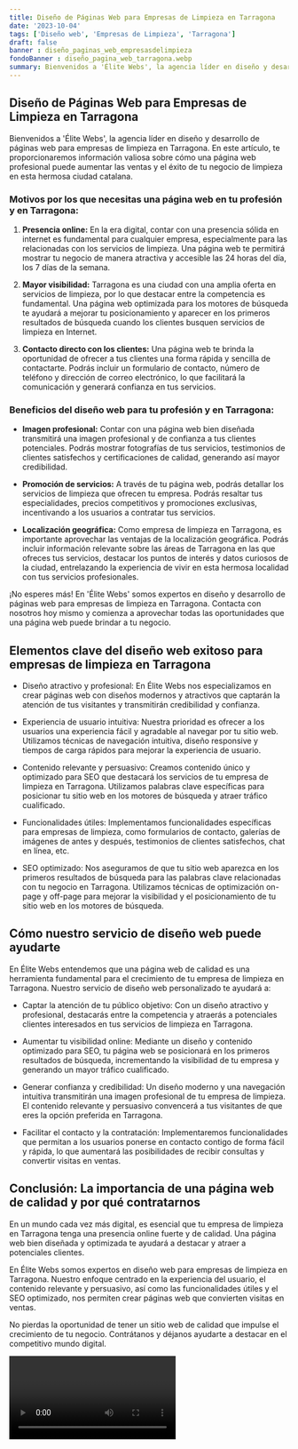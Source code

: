 ```yaml
---
title: Diseño de Páginas Web para Empresas de Limpieza en Tarragona
date: '2023-10-04'
tags: ['Diseño web', 'Empresas de Limpieza', 'Tarragona']
draft: false
banner : diseño_paginas_web_empresasdelimpieza
fondoBanner : diseño_pagina_web_tarragona.webp
summary: Bienvenidos a 'Élite Webs', la agencia líder en diseño y desarrollo de páginas web para empresas de limpieza en Tarragona. En este artículo, te proporcionaremos información valiosa sobre cómo una página web profesional puede aumentar las ventas y el éxito de tu negocio de limpieza en esta hermosa ciudad catalana.
---
```


## Diseño de Páginas Web para Empresas de Limpieza en Tarragona

Bienvenidos a 'Élite Webs', la agencia líder en diseño y desarrollo de páginas web para empresas de limpieza en Tarragona. En este artículo, te proporcionaremos información valiosa sobre cómo una página web profesional puede aumentar las ventas y el éxito de tu negocio de limpieza en esta hermosa ciudad catalana.

### Motivos por los que necesitas una página web en tu profesión y en Tarragona:

1. **Presencia online:** En la era digital, contar con una presencia sólida en internet es fundamental para cualquier empresa, especialmente para las relacionadas con los servicios de limpieza. Una página web te permitirá mostrar tu negocio de manera atractiva y accesible las 24 horas del día, los 7 días de la semana.

2. **Mayor visibilidad:** Tarragona es una ciudad con una amplia oferta en servicios de limpieza, por lo que destacar entre la competencia es fundamental. Una página web optimizada para los motores de búsqueda te ayudará a mejorar tu posicionamiento y aparecer en los primeros resultados de búsqueda cuando los clientes busquen servicios de limpieza en Internet.

3. **Contacto directo con los clientes:** Una página web te brinda la oportunidad de ofrecer a tus clientes una forma rápida y sencilla de contactarte. Podrás incluir un formulario de contacto, número de teléfono y dirección de correo electrónico, lo que facilitará la comunicación y generará confianza en tus servicios.

### Beneficios del diseño web para tu profesión y en Tarragona:

- **Imagen profesional:** Contar con una página web bien diseñada transmitirá una imagen profesional y de confianza a tus clientes potenciales. Podrás mostrar fotografías de tus servicios, testimonios de clientes satisfechos y certificaciones de calidad, generando así mayor credibilidad.

- **Promoción de servicios:** A través de tu página web, podrás detallar los servicios de limpieza que ofrecen tu empresa. Podrás resaltar tus especialidades, precios competitivos y promociones exclusivas, incentivando a los usuarios a contratar tus servicios.

- **Localización geográfica:** Como empresa de limpieza en Tarragona, es importante aprovechar las ventajas de la localización geográfica. Podrás incluir información relevante sobre las áreas de Tarragona en las que ofreces tus servicios, destacar los puntos de interés y datos curiosos de la ciudad, entrelazando la experiencia de vivir en esta hermosa localidad con tus servicios profesionales.

¡No esperes más! En 'Élite Webs' somos expertos en diseño y desarrollo de páginas web para empresas de limpieza en Tarragona. Contacta con nosotros hoy mismo y comienza a aprovechar todas las oportunidades que una página web puede brindar a tu negocio.

<GifSeo />

<Cta />

## Elementos clave del diseño web exitoso para empresas de limpieza en Tarragona

- Diseño atractivo y profesional: En Élite Webs nos especializamos en crear páginas web con diseños modernos y atractivos que captarán la atención de tus visitantes y transmitirán credibilidad y confianza.

- Experiencia de usuario intuitiva: Nuestra prioridad es ofrecer a los usuarios una experiencia fácil y agradable al navegar por tu sitio web. Utilizamos técnicas de navegación intuitiva, diseño responsive y tiempos de carga rápidos para mejorar la experiencia de usuario.

- Contenido relevante y persuasivo: Creamos contenido único y optimizado para SEO que destacará los servicios de tu empresa de limpieza en Tarragona. Utilizamos palabras clave específicas para posicionar tu sitio web en los motores de búsqueda y atraer tráfico cualificado.

- Funcionalidades útiles: Implementamos funcionalidades específicas para empresas de limpieza, como formularios de contacto, galerías de imágenes de antes y después, testimonios de clientes satisfechos, chat en línea, etc.

- SEO optimizado: Nos aseguramos de que tu sitio web aparezca en los primeros resultados de búsqueda para las palabras clave relacionadas con tu negocio en Tarragona. Utilizamos técnicas de optimización on-page y off-page para mejorar la visibilidad y el posicionamiento de tu sitio web en los motores de búsqueda.

## Cómo nuestro servicio de diseño web puede ayudarte

En Élite Webs entendemos que una página web de calidad es una herramienta fundamental para el crecimiento de tu empresa de limpieza en Tarragona. Nuestro servicio de diseño web personalizado te ayudará a:

- Captar la atención de tu público objetivo: Con un diseño atractivo y profesional, destacarás entre la competencia y atraerás a potenciales clientes interesados en tus servicios de limpieza en Tarragona.

- Aumentar tu visibilidad online: Mediante un diseño y contenido optimizado para SEO, tu página web se posicionará en los primeros resultados de búsqueda, incrementando la visibilidad de tu empresa y generando un mayor tráfico cualificado.

- Generar confianza y credibilidad: Un diseño moderno y una navegación intuitiva transmitirán una imagen profesional de tu empresa de limpieza. El contenido relevante y persuasivo convencerá a tus visitantes de que eres la opción preferida en Tarragona.

- Facilitar el contacto y la contratación: Implementaremos funcionalidades que permitan a los usuarios ponerse en contacto contigo de forma fácil y rápida, lo que aumentará las posibilidades de recibir consultas y convertir visitas en ventas.

## Conclusión: La importancia de una página web de calidad y por qué contratarnos

En un mundo cada vez más digital, es esencial que tu empresa de limpieza en Tarragona tenga una presencia online fuerte y de calidad. Una página web bien diseñada y optimizada te ayudará a destacar y atraer a potenciales clientes.

En Élite Webs somos expertos en diseño web para empresas de limpieza en Tarragona. Nuestro enfoque centrado en la experiencia del usuario, el contenido relevante y persuasivo, así como las funcionalidades útiles y el SEO optimizado, nos permiten crear páginas web que convierten visitas en ventas.

No pierdas la oportunidad de tener un sitio web de calidad que impulse el crecimiento de tu negocio. Contrátanos y déjanos ayudarte a destacar en el competitivo mundo digital.

<Video />

<CtaBot job='Empresas de Limpieza' city='Tarragona'/>

<Gmaps query='Tarragona+españa+maps' />
